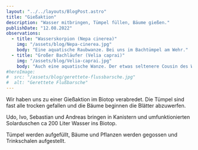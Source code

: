```yaml
---
layout: "../../layouts/BlogPost.astro"
title: "Gießaktion"
description: "Wasser mitbringen, Tümpel füllen, Bäume gießen."
publishDate: "12.08.2022"
observations:
  - title: "Wasserskorpion (Nepa cinerea)"
    img: "/assets/blog/Nepa-cinerea.jpg"
    body: "Eine aquatische Raubwanze. Bei uns im Bachtümpel am Wehr."
  - title: "Großer Bachläufer (Velia caprai)"
    img: "/assets/blog/Velia-caprai.jpg"
    body: "Auch eine aquatische Wanze. Der etwas seltenere Cousin des Wasserläufers."
#heroImage:
#  src: "/assets/blog/gerettete-flussbarsche.jpg"
#  alt: "Gerettete Flußbarsche"
---
```



Wir haben uns zu einer Gießaktion im Biotop verabredet.
Die Tümpel sind fast alle trocken gefallen und die Bäume beginnen die Blätter abzuwerfen.

Udo, Ivo, Sebastian und Andreas bringen in Kanistern und umfunktionierten Solarduschen ca 200 Liter Wasser ins Biotop.

Tümpel werden aufgefüllt, Bäume und Pflanzen werden gegossen und Trinkschalen aufgestellt.

<Cards observations={frontmatter.observations} />
